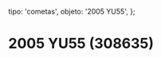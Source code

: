 
  tipo: 'cometas',
  objeto: '2005 YU55',
};

# 2005 YU55 (308635)

<Imagen
  src="registro/c2005-yu55_20111159_2005yu559-noviembre2011pa.jpg"
  fecha="20111109"
/>